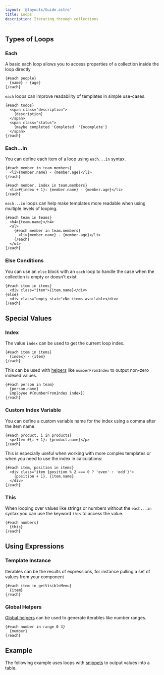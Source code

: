 ```yaml
---
layout: '@layouts/Guide.astro'
title: Loops
description: Iterating through collections
---
```


## Types of Loops

### Each

A basic each loop allows you to access properties of a collection inside the loop directly

```sui
{#each people}
  {name} - {age}
{/each}
```


`each` loops can improve readability of templates in simple use-cases.
```sui
{#each todos}
  <span class="description">
    {description}
  </span>
  <span class="status">
    {maybe completed 'Completed' 'Incomplete'}
  </span>
{/each}
```

### Each...In

You can define each item of a loop using `each...in` syntax.

```sui
{#each member in team.members}
  <li>{member.name} - {member.age}</li>
{/each}
```

```sui
{#each member, index in team.members}
  <li>#{index + 1}: {member.name} - {member.age}</li>
{/each}
```

`each...in` loops can help make templates more readable when using multiple levels of looping.

```sui
{#each team in teams}
  <h4>{team.name}</h4>
  <ul>
    {#each member in team.members}
      <li>{member.name} - {member.age}</li>
    {/each}
  </ul>
{/each}
```

### Else Conditions

You can use an `else` block with an `each` loop to handle the case when the collection is empty or doesn't exist

```sui
{#each item in items}
  <div class="item">{item.name}</div>
{else}
  <div class="empty-state">No items available</div>
{/each}
```

## Special Values

### Index

The value `index` can be used to get the current loop index.

```sui
{#each item in items}
  {index} - {item}
{/each}
```

This can be used with [helpers](/templates/helpers) like `numberFromIndex` to output non-zero indexed values.

```sui
{#each person in team}
  {person.name}
  Employee #{numberFromIndex index})
{/each}
```

### Custom Index Variable

You can define a custom variable name for the index using a comma after the item name:

```sui
{#each product, i in products}
  <p>Item #{i + 1}: {product.name}</p>
{/each}
```

This is especially useful when working with more complex templates or when you need to use the index in calculations:

```sui
{#each item, position in items}
  <div class="item {position % 2 === 0 ? 'even' : 'odd'}">
    {position + 1}. {item.name}
  </div>
{/each}
```

### This

When looping over values like strings or numbers without the `each...in` syntax you can use the keyword `this` to access the value.

```sui
{#each numbers}
  {this}
{/each}
```

## Using Expressions

### Template Instance

Iterables can be the results of expressions, for instance pulling a set of values from your component

```sui
{#each item in getVisibleMenu}
  {item}
{/each}
```


### Global Helpers

[Global helpers](/templates/helpers) can be used to generate iterables like number ranges.

```sui
{#each number in range 0 4}
  {number}
{/each}
```


## Example

The following example uses loops with [snippets](/api/templates/snippets) to output values into a table.

<PlaygroundExample id="snippets" direction="horizontal"></PlaygroundExample>
